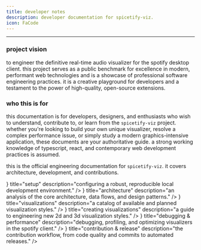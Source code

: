 ```yaml
---
title: developer notes
description: developer documentation for spicetify-viz.
icon: FaCode
---
```



---

### project vision

to engineer the definitive real-time audio visualizer for the spotify desktop client. this project serves as a public benchmark for excellence in modern, performant web technologies and is a showcase of professional software engineering practices. it is a creative playground for developers and a testament to the power of high-quality, open-source extensions.

### who this is for

this documentation is for developers, designers, and enthusiasts who wish to understand, contribute to, or learn from the `spicetify-viz` project. whether you're looking to build your own unique visualizer, resolve a complex performance issue, or simply study a modern graphics-intensive application, these documents are your authoritative guide. a strong working knowledge of typescript, react, and contemporary web development practices is assumed.

this is the official engineering documentation for `spicetify-viz`. it covers architecture, development, and contributions.

<Cards>
  <Card
    href="./setup"
    icon={<FaHardHat />}
    title="setup"
    description="configuring a robust, reproducible local development environment."
  />
  <Card
    href="./architecture"
    icon={<FaDraftingCompass />}
    title="architecture"
    description="an analysis of the core architecture, data flows, and design patterns."
  />
  <Card
    href="./visualizations"
    icon={<FaChartLine />}
    title="visualizations"
    description="a catalog of available and planned visualization styles."
  />
  <Card
    href="./creating-visualizations"
    icon={<IoIosStats />}
    title="creating visualizations"
    description="a guide to engineering new 2d and 3d visualization styles."
  />
  <Card
    href="./debugging"
    icon={<FaBug />}
    title="debugging & performance"
    description="debugging, profiling, and optimizing visualizers in the spotify client."
  />
    <Card
    href="./publishing"
    icon={<FaPaperPlane />}
    title="contribution & release"
    description="the contribution workflow, from code quality and commits to automated releases."
  />
</Cards>